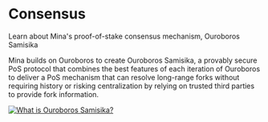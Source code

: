 
# Consensus
Learn about Mina's proof-of-stake consensus mechanism, Ouroboros Samisika

Mina builds on Ouroboros to create Ouroboros Samisika, a provably secure PoS protocol that combines the best features of each iteration of Ouroboros to deliver a PoS mechanism that can resolve long-range forks without requiring history or risking centralization by relying on trusted third parties to provide fork information.

[![What is Ouroboros Samisika?](https://res.cloudinary.com/marcomontalbano/image/upload/v1661971904/video_to_markdown/images/youtube--NpjuGYcJICA-c05b58ac6eb4c4700831b2b3070cd403.jpg)](https://www.youtube.com/watch?v=NpjuGYcJICA "What is Ouroboros Samisika?")